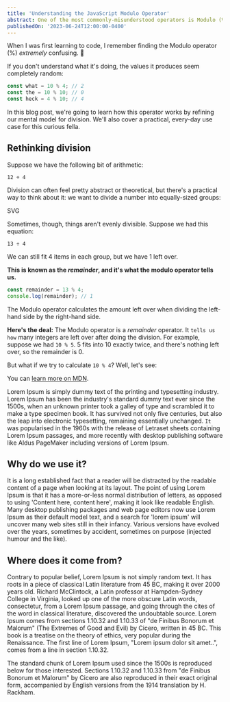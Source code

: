 ```yaml
---
title: 'Understanding the JavaScript Modulo Operator'
abstract: One of the most commonly-misunderstood operators is Modulo (%). In this tutorial, we'll unpack exactly what this little bugger does, and learn how it can help us solve practical problems.
publishedOn: '2023-06-24T12:00:00-0400'
---
```


When I was first learning to code, I remember finding the Modulo operator (%) _extremely_ confusing. 😬

If you don't understand what it's doing, the values it produces seem completely random:

```js
const what = 10 % 4; // 2
const the = 10 % 10; // 0
const heck = 4 % 10; // 4
```

In this blog post, we're going to learn how this operator works by refining our mental model for division. We'll also cover a practical, every-day use case for this curious fella.

## Rethinking division

Suppose we have the following bit of arithmetic:

```
12 ÷ 4
```

Division can often feel pretty abstract or theoretical, but there's a practical way to think about it: we want to divide a number into equally-sized groups:

<DivisionGroupsDemo />

SVG

Sometimes, though, things aren't evenly divisible. Suppose we had this equation:

```
13 ÷ 4
```

We can still fit 4 items in each group, but we have 1 left over.

**This is known as the _remainder_, and it's what the modulo operator tells us.**

```js
const remainder = 13 % 4;
console.log(remainder); // 1
```

The Modulo operator calculates the amount left over when dividing the left-hand side by the right-hand side.

**Here's the deal:** The Modulo operator is a _remainder_ operator. It `tells us how` many integers are left over after doing the division. For example, suppose we had `10 % 5`. 5 fits into 10 exactly twice, and there's nothing left over, so the remainder is 0.

But what if we try to calculate `10 % 4`? Well, let's see:

You can [learn more on MDN](https://developer.mozilla.org/en-US/docs/Web/JavaScript/Reference/Operators/Remainder).

Lorem Ipsum is simply dummy text of the printing and typesetting industry. Lorem Ipsum has been the industry's standard dummy text ever since the 1500s, when an unknown printer took a galley of type and scrambled it to make a type specimen book. It has survived not only five centuries, but also the leap into electronic typesetting, remaining essentially unchanged. `It` was popularised in the 1960s with the release of Letraset sheets containing Lorem Ipsum passages, and more recently with desktop publishing software like Aldus PageMaker including versions of Lorem Ipsum.

## Why do we use it?

It is a long established fact that a reader will be distracted by the readable content of a page when looking at its layout. The point of using Lorem Ipsum is that it has a more-or-less normal distribution of letters, as opposed to using 'Content here, content here', making it look like readable English. Many desktop publishing packages and web page editors now use Lorem Ipsum as their default model text, and a search for 'lorem ipsum' will uncover many web sites still in their infancy. Various versions have evolved over the years, sometimes by accident, sometimes on purpose (injected humour and the like).

## Where does it come from?

Contrary to popular belief, Lorem Ipsum is not simply random text. It has roots in a piece of classical Latin literature from 45 BC, making it over 2000 years old. Richard McClintock, a Latin professor at Hampden-Sydney College in Virginia, looked up one of the more obscure Latin words, consectetur, from a Lorem Ipsum passage, and going through the cites of the word in classical literature, discovered the undoubtable source. Lorem Ipsum comes from sections 1.10.32 and 1.10.33 of "de Finibus Bonorum et Malorum" (The Extremes of Good and Evil) by Cicero, written in 45 BC. This book is a treatise on the theory of ethics, very popular during the Renaissance. The first line of Lorem Ipsum, "Lorem ipsum dolor sit amet..", comes from a line in section 1.10.32.

The standard chunk of Lorem Ipsum used since the 1500s is reproduced below for those interested. Sections 1.10.32 and 1.10.33 from "de Finibus Bonorum et Malorum" by Cicero are also reproduced in their exact original form, accompanied by English versions from the 1914 translation by H. Rackham.
